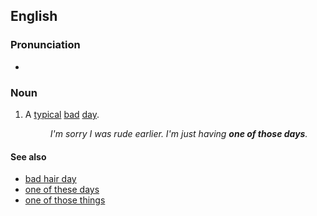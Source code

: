 ==English==

===Pronunciation===
* {{audio|en|En-au-one of those days.ogg|Audio (AU)}}

===Noun===
{{head|en|noun}}

# A [[typical]] [[bad]] [[day]].
#: ''I'm sorry I was rude earlier. I'm just having '''one of those days'''.''

====See also====
* [[bad hair day]]
* [[one of these days]]
* [[one of those things]]